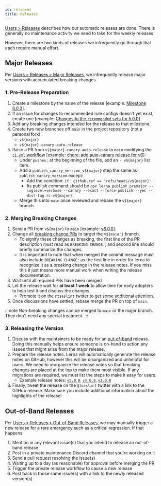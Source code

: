```yaml
---
id: releases
title: Releases
---
```


<!-- TODO: update references to lerna to be `nx release instead` -->

[Users > Releases](../users/Releases.mdx) describes how our automatic releases are done.
There is generally no maintenance activity we need to take for the weekly releases.

However, there are two kinds of releases we infrequently go through that each require manual effort.

## Major Releases

Per [Users > Releases > Major Releases](../users/Releases.mdx#major-releases), we infrequently release major versions with accumulated breaking changes.

### 1. Pre-Release Preparation

1. Create a milestone by the name of the release [example: [Milestone 6.0.0](https://github.com/typescript-eslint/typescript-eslint/milestone/8)].
1. If an issue for changes to recommended rule configs doesn't yet exist, create one [example: [Changes to the `recommended` sets for 5.0.0](https://github.com/typescript-eslint/typescript-eslint/issues/5900)].
1. Add any breaking changes intended for the release to that milestone.
1. Create two new branches off `main` in the project repository (not a personal fork):
   - `v${major}`
   - `v${major}-canary-auto-release`
1. Raise a PR from `v${major}-canary-auto-release` to `main` modifying the [`ci.yml` workflow](https://github.com/typescript-eslint/typescript-eslint/blob/main/.github/workflows/ci.yml) [example: [chore: add auto-canary release for v6](https://github.com/typescript-eslint/typescript-eslint/pull/5883)]:
   - Under `pushes:` at the beginning of the file, add an `- v${major}` list item.
   - Add a `publish_canary_version_v${major}` step the same as `publish_canary_version` except:
     - Add the condition: `if: github.ref == 'refs/heads/v${major}'`.
     - Its publish command should be `npx lerna publish premajor --loglevel=verbose --canary --exact --force-publish --yes --dist-tag rc-v${major}`.
   - Merge this into `main` once reviewed and rebase the `v${major}` branch.

### 2. Merging Breaking Changes

1. Send a PR from `v${major}` to `main` [example: [v6.0.0](https://github.com/typescript-eslint/typescript-eslint/pull/5886)].
1. Change all [breaking change PRs](https://github.com/typescript-eslint/typescript-eslint/issues?q=is%3Aissue+is%3Aopen+label%3A%22breaking+change%22) to target the `v${major}` branch.
   - To signify these changes as breaking, the first line of the PR description must read as `BREAKING CHANGE:`, and second line should briefly summarize the changes.
   - It is important to note that when merged the commit message must also include `BREAKING CHANGE:` as the first line in order for lerna to recognize it as a breaking change in the release notes. If you miss this it just means more manual work when writing the release documentation.
1. Wait until all required PRs have been merged
1. Let the release wait for **at least 1 week** to allow time for early adopters to help test it and discuss the changes.
   - Promote it on the [`@tseslint`](https://twitter.com/tseslint) twitter to get some additional attention.
1. Once discussions have settled, rebase merge the PR on top of `main`.

:::note
_Non_-breaking changes can be merged to `main` or the major branch.
They don't need any special treatment.
:::

### 3. Releasing the Version

1. Discuss with the maintainers to be ready for an [out-of-band](#out-of-band-releases) release. Doing this manually helps ensure someone is on-hand to action any issues that might arise from the major release.
1. Prepare the release notes. Lerna will automatically generate the release notes on GitHub, however this will be disorganized and unhelpful for users. We need to reorganize the release notes so that breaking changes are placed at the top to make them most visible. If any migrations are required, we must list the steps to make it easy for users.
   - Example release notes: [`v5.0.0`](https://github.com/typescript-eslint/typescript-eslint/releases/tag/v5.0.0), [`v4.0.0`](https://github.com/typescript-eslint/typescript-eslint/releases/tag/v4.0.0), [`v3.0.0`](https://github.com/typescript-eslint/typescript-eslint/releases/tag/v3.0.0)
1. Finally, tweet the release on the `@tseslint` twitter with a link to the GitHub release. Make sure you include additional information about the highlights of the release!

## Out-of-Band Releases

Per [Users > Releases > Out-of-Band Releases](../users/Releases.mdx#out-of-band-releases), we may manually trigger a new release for a rare emergency such as a critical regression.
If that happens:

1. Mention in any relevant issue(s) that you intend to release an out-of-band release
1. Post in a private maintenance Discord channel that you're working on it
1. Send a pull request resolving the issue(s)
1. Waiting up to a day (as reasonable) for approval before merging the PR
1. Trigger the private release workflow to cause a new release
1. Post back in those same issue(s) with a link to the newly released version(s)

